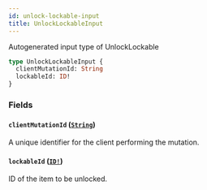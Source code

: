 ```yaml
---
id: unlock-lockable-input
title: UnlockLockableInput
---
```


Autogenerated input type of UnlockLockable

```graphql
type UnlockLockableInput {
  clientMutationId: String
  lockableId: ID!
}
```

### Fields

#### `clientMutationId` ([`String`](/docs/api/scalars/string))

A unique identifier for the client performing the mutation.

#### `lockableId` ([`ID!`](/docs/api/scalars/id))

ID of the item to be unlocked.
